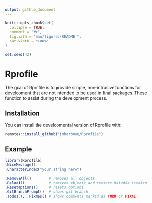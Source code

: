 ```yaml
---
output: github_document
---
```


<!-- README.md is generated from README.Rmd. Please edit that file -->

```r
knitr::opts_chunk$set(
  collapse = TRUE,
  comment = "#>",
  fig.path = "man/figures/README-",
  out.width = "100%"
)

set.seed(42)
```

# Rprofile

<!-- badges: start -->
<!-- badges: end -->

The goal of Rprofile is to provide simple, non-intrusive functions for development that are not intended to be used in final packages.
These function to assist during the development process.

## Installation

You can install the developmental version of Rprofile with:

``` r
remotes::install_github("jmbarbone/Rprofile")
```

## Example

```r
library(Rprofile)
.NiceMessage()
.CharacterIndex("your string here")
```

```r
.RemoveAll()        # removes all objects
.Reload()           # removes objects and restart Rstudio session
.ResetOptions()     # resets options
.GitBranchPrompt()  # shows git branch
.Todos(), .Fixmes() # shows comments marked as TODO or FIXME
```

